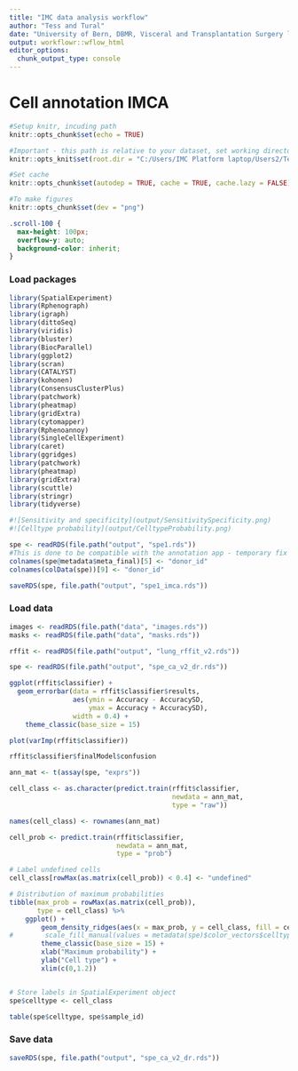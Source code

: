 ```yaml
---
title: "IMC data analysis workflow"
author: "Tess and Tural"
date: "University of Bern, DBMR, Visceral and Transplantation Surgery lab"
output: workflowr::wflow_html
editor_options:
  chunk_output_type: console
---
```


# Cell annotation IMCA

```r
#Setup knitr, incuding path
knitr::opts_chunk$set(echo = TRUE)

#Important - this path is relative to your dataset, set working directory
knitr::opts_knit$set(root.dir = "C:/Users/IMC Platform laptop/Users2/Tess/SteinbockCellSegmentation/221130_haibin/221201_workflowr_haibin")

#Set cache
knitr::opts_chunk$set(autodep = TRUE, cache = TRUE, cache.lazy = FALSE)

#To make figures
knitr::opts_chunk$set(dev = "png")
```

```css
.scroll-100 {
  max-height: 100px;
  overflow-y: auto;
  background-color: inherit;
}
```

### Load packages 

```r
library(SpatialExperiment)
library(Rphenograph)
library(igraph)
library(dittoSeq)
library(viridis)
library(bluster)
library(BiocParallel)
library(ggplot2)
library(scran)
library(CATALYST)
library(kohonen)
library(ConsensusClusterPlus)
library(patchwork)
library(pheatmap)
library(gridExtra)
library(cytomapper)
library(Rphenoannoy)
library(SingleCellExperiment)
library(caret)
library(ggridges)
library(patchwork)
library(pheatmap)
library(gridExtra)
library(scuttle)
library(stringr)
library(tidyverse)

```


```r
#![Sensitivity and specificity](output/SensitivitySpecificity.png)
#![Celltype probability](output/CelltypeProbability.png)
```

```r
spe <- readRDS(file.path("output", "spe1.rds"))
#This is done to be compatible with the annotation app - temporary fix
colnames(spe@metadata$meta_final)[5] <- "donor_id"
colnames(colData(spe))[9] <- "donor_id"

saveRDS(spe, file.path("output", "spe1_imca.rds"))
```

### Load data

```r

images <- readRDS(file.path("data", "images.rds"))
masks <- readRDS(file.path("data", "masks.rds"))

rffit <- readRDS(file.path("output", "lung_rffit_v2.rds"))

spe <- readRDS(file.path("output", "spe_ca_v2_dr.rds"))

```

```r
ggplot(rffit$classifier) + 
  geom_errorbar(data = rffit$classifier$results,
                aes(ymin = Accuracy - AccuracySD,
                    ymax = Accuracy + AccuracySD),
                width = 0.4) +
    theme_classic(base_size = 15)

plot(varImp(rffit$classifier))

rffit$classifier$finalModel$confusion

```


```r

ann_mat <- t(assay(spe, "exprs"))

```

```r

cell_class <- as.character(predict.train(rffit$classifier, 
                                         newdata = ann_mat, 
                                         type = "raw"))

names(cell_class) <- rownames(ann_mat)

cell_prob <- predict.train(rffit$classifier, 
                           newdata = ann_mat, 
                           type = "prob")

# Label undefined cells
cell_class[rowMax(as.matrix(cell_prob)) < 0.4] <- "undefined"

# Distribution of maximum probabilities
tibble(max_prob = rowMax(as.matrix(cell_prob)),
       type = cell_class) %>%
    ggplot() +
        geom_density_ridges(aes(x = max_prob, y = cell_class, fill = cell_class)) +
#        scale_fill_manual(values = metadata(spe)$color_vectors$celltype) +
        theme_classic(base_size = 15) +
        xlab("Maximum probability") +
        ylab("Cell type") + 
        xlim(c(0,1.2))


# Store labels in SpatialExperiment object
spe$celltype <- cell_class

table(spe$celltype, spe$sample_id)
```

### Save data

```r
saveRDS(spe, file.path("output", "spe_ca_v2_dr.rds"))
```

